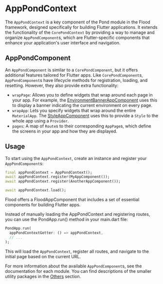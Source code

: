 # AppPondContext

The `AppPondContext` is a key component of the Pond module in the Flood framework, designed specifically for building Flutter applications. It extends the functionality of the `CorePondContext` by providing a way to manage and organize `AppPondComponent`s, which are Flutter-specific components that enhance your application's user interface and navigation.

## AppPondComponent

An `AppPondComponent` is similar to a `CorePondComponent`, but it offers additional features tailored for Flutter apps. Like `CorePondComponent`s, `AppPondComponent`s have lifecycle methods for registration, loading, and resetting. However, they also provide extra functionality:

-   `wrapPage`: Allows you to define widgets that wrap around each page in your app. For example, the [EnvironmentBannerAppComponent](/other/environment-banner) uses this to display a banner indicating the current environment on every page.
-   `wrapApp`: Lets you specify widgets that wrap around the entire `MaterialApp`. The [StyleAppComponent](/style) uses this to provide a `Style` to the whole app using a `Provider`.
-   `pages`: A map of `Route`s to their corresponding `AppPage`s, which define the screens in your app and how they are displayed.

## Usage

To start using the `AppPondContext`, create an instance and register your `AppPondComponent`s:

```dart
final appPondContext = AppPondContext();
await appPondContext.register(MyAppComponent());
await appPondContext.register(AnotherAppComponent());

await appPondContext.load();
```

Flood offers a FloodAppComponent that includes a set of essential components for building Flutter apps.

Instead of manually loading the AppPondContext and registering routes, you can use the PondApp.run() method in your main.dart file:

```dart
PondApp.run(
  appPondContextGetter: () => appPondContext,
  // ...
);
```

This will load the `AppPondContext`, register all routes, and navigate to the initial page based on the current URL.

For more information about the available `AppPondComponent`s, see the documentation for each module. You can find descriptions of the smaller utility packages in the [Others](/other) section.
